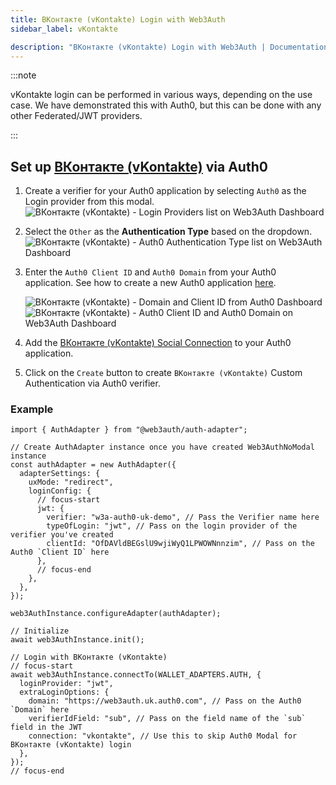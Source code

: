 ```yaml
---
title: ВКонтакте (vKontakte) Login with Web3Auth
sidebar_label: vKontakte

description: "ВКонтакте (vKontakte) Login with Web3Auth | Documentation - Web3Auth"
---
```


:::note

vKontakte login can be performed in various ways, depending on the use case. We have demonstrated
this with Auth0, but this can be done with any other Federated/JWT providers.

:::

## Set up [ВКонтакте (vKontakte)](https://marketplace.auth0.com/integrations/vkontakte-social-connection) via Auth0

1. Create a verifier for your Auth0 application by selecting `Auth0` as the Login provider from this
   modal.
   ![ВКонтакте (vKontakte) - Login Providers list on Web3Auth Dashboard](/images/dashboard/create-verifier-auth0.png)
2. Select the `Other` as the **Authentication Type** based on the dropdown.
   ![ВКонтакте (vKontakte) - Auth0 Authentication Type list on Web3Auth Dashboard](/images/dashboard/create-verifier-google.png)
3. Enter the `Auth0 Client ID` and `Auth0 Domain` from your Auth0 application. See how to create a
   new Auth0 application [here](https://auth0.com/docs/quickstart/webapp/).

   ![ВКонтакте (vKontakte) - Domain and Client ID from Auth0 Dashboard](/images/dashboard/create-verifier-auth0-filled-common.png)
   ![ВКонтакте (vKontakte) - Auth0 Client ID and Auth0 Domain on Web3Auth Dashboard](/images/dashboard/create-verifier-auth0-unfilled.png)

4. Add the
   [ВКонтакте (vKontakte) Social Connection](https://marketplace.auth0.com/integrations/vkontakte-social-connection)
   to your Auth0 application.
5. Click on the `Create` button to create `ВКонтакте (vKontakte)` Custom Authentication via Auth0
   verifier.

### Example

```tsx
import { AuthAdapter } from "@web3auth/auth-adapter";

// Create AuthAdapter instance once you have created Web3AuthNoModal instance
const authAdapter = new AuthAdapter({
  adapterSettings: {
    uxMode: "redirect",
    loginConfig: {
      // focus-start
      jwt: {
        verifier: "w3a-auth0-uk-demo", // Pass the Verifier name here
        typeOfLogin: "jwt", // Pass on the login provider of the verifier you've created
        clientId: "OfDAVldBEGslU9wjiWyQ1LPWOWNnnzim", // Pass on the Auth0 `Client ID` here
      },
      // focus-end
    },
  },
});

web3AuthInstance.configureAdapter(authAdapter);

// Initialize
await web3AuthInstance.init();

// Login with ВКонтакте (vKontakte)
// focus-start
await web3AuthInstance.connectTo(WALLET_ADAPTERS.AUTH, {
  loginProvider: "jwt",
  extraLoginOptions: {
    domain: "https://web3auth.uk.auth0.com", // Pass on the Auth0 `Domain` here
    verifierIdField: "sub", // Pass on the field name of the `sub` field in the JWT
    connection: "vkontakte", // Use this to skip Auth0 Modal for ВКонтакте (vKontakte) login
  },
});
// focus-end
```
